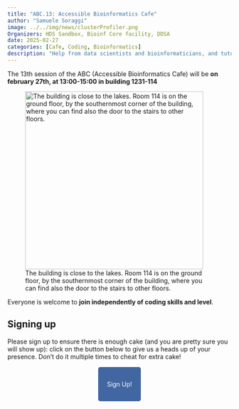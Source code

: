 ```yaml
---
title: "ABC.13: Accessible Bioinformatics Cafe"
author: "Samuele Soraggi"
image: ../../img/news/clusterProfiler.png
Organizers: HDS Sandbox, Bioinf Core facility, DDSA
date: 2025-02-27
categories: [Cafe, Coding, Bioinformatics]
description: "Help from data scientists and bioinformaticians, and tutorials"
---
```


The 13th session of the ABC (Accessible Bioinformatics Cafe) will be **on february 27th, at 13:00-15:00 in building 1231-114**

![The building is close to the lakes. Room 114 is on the ground floor, by the southernmost corner of the building, where you can find also the door to the stairs to other floors.](../../img/news/bartholin1231-114.png){width=400px}

Everyone is welcome to **join independently of coding skills and level**. 

## Signing up

Please sign up to ensure there is enough cake (and you are pretty sure you will show up): click on the button below to give us a heads up of your presence. Don't do it multiple times to cheat for extra cake!

&nbsp;

 <p align="center">
  <a href="https://docs.google.com/forms/d/e/1FAIpQLSfdkBacmEITeo2gWZi_QhNJxHevhFwX5PLvpziBiIJnzrIBfQ/viewform?usp=sharing" style="background-color: #4266A1; color: #FFFFFF; padding: 30px 20px; text-decoration: none; border-radius: 5px;">
    Sign Up!
  </a>
</p>
